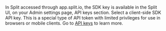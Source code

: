 In Split accessed through app.split.io, the SDK key is available in the Split UI, on your Admin settings page, API keys section. Select a client-side SDK API key. This is a special type of API token with limited privileges for use in browsers or mobile clients. Go to [API keys](https://help.split.io/hc/en-us/articles/360019916211) to learn more.